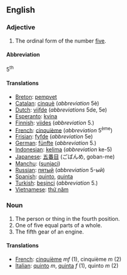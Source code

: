 ==English==

===Adjective===

# The ordinal form of the number [[five]].

====Abbreviation====
5<sup>th</sup>

====Translations====

*[[Breton]]: [[pempvet]]
*[[Catalan]]: [[cinquè]] (''abbreviation'' 5è)
*[[Dutch]]: [[vijfde]] (''abbreviations'' 5de, 5e)
*[[Esperanto]]: [[kvina]]
*[[Finnish]]: [[viides]] (''abbreviation'' 5.)
*[[French]]: [[cinquième]] (''abbreviation'' 5<sup>ème</sup>)
*[[Frisian]]: [[fyfde]] (''abbreviation'' 5e)
*[[German]]: [[fünfte]] (''abbreviation'' 5.)
*[[Indonesian]]: [[kelima]] (''abbreviation'' ke-5)
*[[Japanese]]: [[五番目]] (ごばんめ, goban-me)
*[[Manchu]]: ([[sunjaci]])
*[[Russian]]: [[пятый]] (''abbreviation'' 5-ый)
*[[Spanish]]: [[quinto]], [[quinta]]
*[[Turkish]]: [[beşinci]] (''abbreviation'' 5.)
*[[Vietnamese]]: [[thứ năm]]

===Noun===

#The person or thing in the fourth position.
#One of five equal parts of a whole.
#The fifth gear of an engine. 

====Translations====

*[[French]]: [[cinquième]] ''mf'' (1), cinquième ''m'' (2)
*[[Italian]]: [[quinto]] ''m'', [[quinta]] ''f'' (1), quinto ''m'' (2)